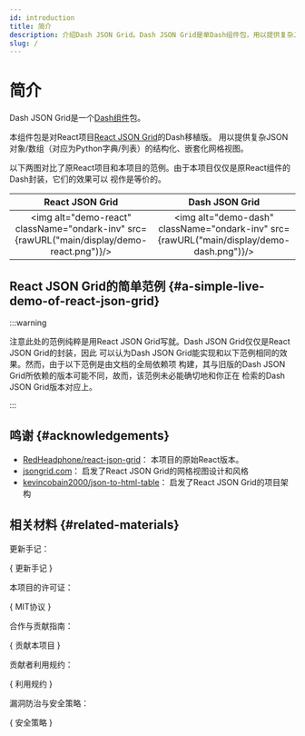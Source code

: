 ```yaml
---
id: introduction
title: 简介
description: 介绍Dash JSON Grid。Dash JSON Grid是单Dash组件包，用以提供复杂JSON数据的网格视图。
slug: /
---
```





# 简介

Dash JSON Grid是一个[Dash组件<IconExternalLink/>][link-dash-component]包。

本组件包是对React项目[React JSON Grid<IconExternalLink/>][git-react-json-grid]的Dash移植版。
用以提供复杂JSON对象/数组（对应为Python字典/列表）的结构化、嵌套化网格视图。

以下两图对比了原React项目和本项目的范例。由于本项目仅仅是原React组件的Dash封装，它们的效果可以
视作是等价的。

|                                      React JSON Grid                                       |                                      Dash JSON Grid                                      |
| :----------------------------------------------------------------------------------------: | :--------------------------------------------------------------------------------------: |
| <img alt="demo-react" className="ondark-inv" src={rawURL("main/display/demo-react.png")}/> | <img alt="demo-dash" className="ondark-inv" src={rawURL("main/display/demo-dash.png")}/> |

## React JSON Grid的简单范例 {#a-simple-live-demo-of-react-json-grid}

:::warning

注意此处的范例纯粹是用React JSON Grid写就。Dash JSON Grid仅仅是React JSON Grid的封装，因此
可以认为Dash JSON Grid能实现和以下范例相同的效果。然而，由于以下范例是由文档的全局依赖项
<AppVer/>构建，其与旧版的Dash JSON Grid所依赖的版本可能不同，故而，该范例未必能确切地和你正在
检索的Dash JSON Grid版本对应上。

:::

<DemoApp data={getDemoData()} />

## 鸣谢 {#acknowledgements}

- [RedHeadphone/react-json-grid<IconExternalLink/>][git-react-json-grid]：
  本项目的原始React版本。
- [jsongrid.com<IconExternalLink/>][link-json-grid]：
  启发了React JSON Grid的网格视图设计和风格
- [kevincobain2000/json-to-html-table<IconExternalLink/>][git-json-to-html]：
  启发了React JSON Grid的项目架构

## 相关材料 {#related-materials}

更新手记：

<p>
  {
    <DarkButton to={repoURL("blob/main/Changelog.md")} icon={octClock16}>
      更新手记
    </DarkButton>
  }
</p>

本项目的许可证：

<p>
  {
    <DarkButton to={repoURL("blob/main/LICENSE")} icon={octLaw16}>
      MIT协议
    </DarkButton>
  }
</p>

合作与贡献指南：

<p>
  {
    <DarkButton
      to={repoURL("blob/main/CONTRIBUTING.md")}
      icon={octRepoForked16}
    >
      贡献本项目
    </DarkButton>
  }
</p>

贡献者利用规约：

<p>
  {
    <DarkButton
      to={repoURL("blob/main/CODE_OF_CONDUCT.md")}
      icon={octShareAndroid16}
    >
      利用规约
    </DarkButton>
  }
</p>

漏洞防治与安全策略：

<p>
  {
    <DarkButton to={repoURL("blob/main/SECURITY.md")} icon={octiconShield16}>
      安全策略
    </DarkButton>
  }
</p>

[git-react-json-grid]: https://github.com/RedHeadphone/react-json-grid
[git-json-to-html]: https://github.com/kevincobain2000/json-to-html-table
[link-json-grid]: https://jsongrid.com/json-grid
[link-dash-component]:https://dash.plotly.com/plugins
